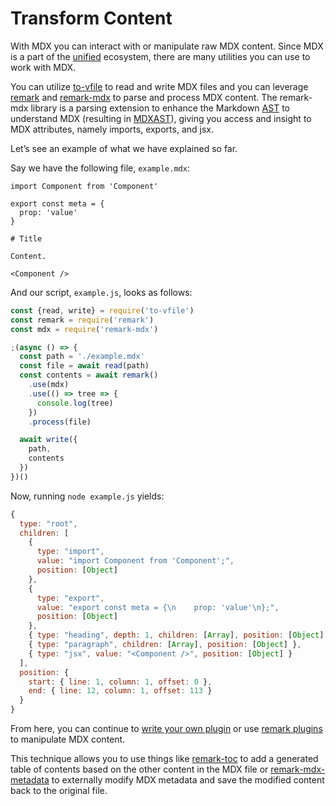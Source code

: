 # Transform Content

With MDX you can interact with or manipulate raw MDX content.
Since MDX is a part of the [unified][] ecosystem, there
are many utilities you can use to work with MDX.

You can utilize [to-vfile][] to read and write MDX files
and you can leverage [remark][] and [remark-mdx][]
to parse and process MDX content. The remark-mdx library is a parsing
extension to enhance the Markdown [AST][] to understand MDX
(resulting in [MDXAST][]), giving you access and insight to MDX
attributes, namely imports, exports, and jsx.

Let’s see an example of what we have explained so far.

Say we have the following file, `example.mdx`:

```mdx
import Component from 'Component'

export const meta = {
  prop: 'value'
}

# Title

Content.

<Component />
```

And our script, `example.js`, looks as follows:

```js
const {read, write} = require('to-vfile')
const remark = require('remark')
const mdx = require('remark-mdx')

;(async () => {
  const path = './example.mdx'
  const file = await read(path)
  const contents = await remark()
    .use(mdx)
    .use(() => tree => {
      console.log(tree)
    })
    .process(file)

  await write({
    path,
    contents
  })
})()
```

Now, running `node example.js` yields:

```js
{
  type: "root",
  children: [
    {
      type: "import",
      value: "import Component from 'Component';",
      position: [Object]
    },
    {
      type: "export",
      value: "export const meta = {\n    prop: 'value'\n};",
      position: [Object]
    },
    { type: "heading", depth: 1, children: [Array], position: [Object] },
    { type: "paragraph", children: [Array], position: [Object] },
    { type: "jsx", value: "<Component />", position: [Object] }
  ],
  position: {
    start: { line: 1, column: 1, offset: 0 },
    end: { line: 12, column: 1, offset: 113 }
  }
}
```

From here, you can continue to [write your own plugin][writing-a-plugin] or use
[remark plugins][remark-plugins] to manipulate MDX content.

This technique allows you to use things like [remark-toc][] to add a
generated table of contents based on the other content in the MDX file or
[remark-mdx-metadata][] to externally modify MDX metadata and
save the modified content back to the original file.

[ast]: /advanced/ast
[mdxast]: /advanced/ast#mdxast
[remark]: https://github.com/remarkjs/remark
[remark-mdx]: https://github.com/mdx-js/mdx/tree/master/packages/remark-mdx
[remark-mdx-metadata]: https://github.com/manovotny/remark-mdx-metadata
[remark-plugins]: /advanced/plugins
[remark-toc]: https://github.com/remarkjs/remark-toc
[to-vfile]: https://github.com/vfile/to-vfile
[unified]: https://unifiedjs.com
[writing-a-plugin]: /guides/writing-a-plugin
